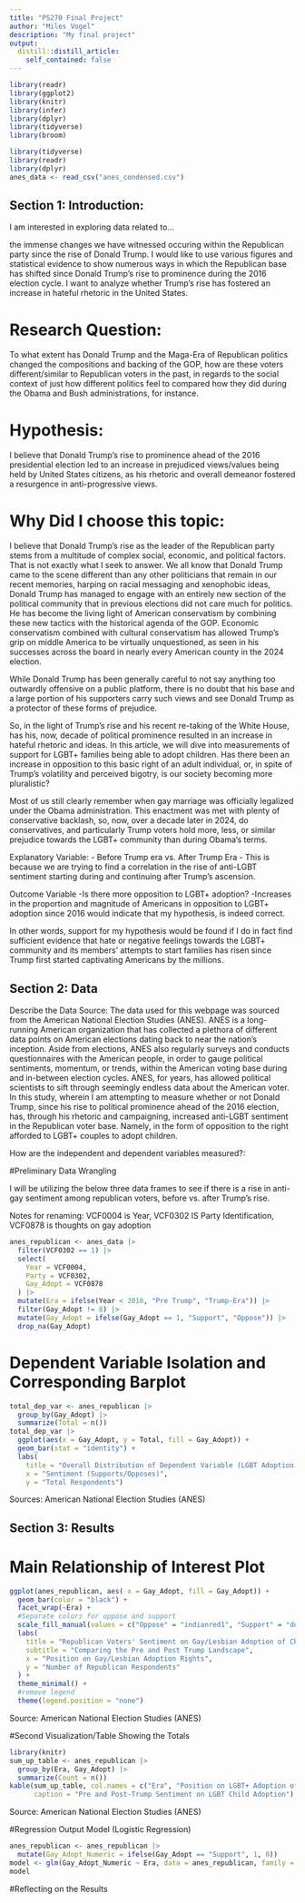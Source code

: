 ```yaml
---
title: "PS270 Final Project"
author: "Miles Vogel"
description: "My final project"
output:
  distill::distill_article:
    self_contained: false
---
```


```r
library(readr)
library(ggplot2)
library(knitr)
library(infer)
library(dplyr)
library(tidyverse)
library(broom)
```

```r
library(tidyverse)
library(readr)
library(dplyr)
anes_data <- read_csv("anes_condensed.csv")
```

## Section 1: Introduction:

I am interested in exploring data related to...

the immense changes we have witnessed occuring within the Republican party since the rise of Donald Trump. I would like to use various figures and statistical evidence to show numerous ways in which the Republican base has shifted since Donald Trump's rise to prominence during the 2016 election cycle. I want to analyze whether Trump's rise has fostered an increase in hateful rhetoric in the United States.

# Research Question: 

To what extent has Donald Trump and the Maga-Era of Republican politics changed the compositions and backing of the GOP, how are these voters different/similar to Republican voters in the past, in regards to the social context of just how different politics feel to compared how they did during the Obama and Bush administrations, for instance.

# Hypothesis: 

I believe that Donald Trump's rise to prominence ahead of the 2016 presidential election led to an increase in prejudiced views/values being held by United States citizens, as his rhetoric and overall demeanor fostered a resurgence in anti-progressive views.

# Why Did I choose this topic:

I believe that Donald Trump's rise as the leader of the Republican party stems from a multitude of complex social, economic, and political factors. That is not exactly what I seek to answer. We all know that Donald Trump came to the scene different than any other politicians that remain in our recent memories, harping on racial messaging and xenophobic ideas, Donald Trump has managed to engage with an entirely new section of the political community that in previous elections did not care much for politics. He has become the living light of American conservatism by combining these new tactics with the historical agenda of the GOP. Economic conservatism combined with cultural conservatism has allowed Trump's grip on middle America to be virtually unquestioned, as seen in his successes across the board in nearly every American county in the 2024 election. 

While Donald Trump has been generally careful to not say anything too outwardly offensive on a public platform, there is no doubt that his base and a large portion of his supporters carry such views and see Donald Trump as a protector of these forms of prejudice.

So, in the light of Trump's rise and his recent re-taking of the White House, has his, now, decade of political prominence resulted in an increase in hateful rhetoric and ideas. In this article, we will dive into measurements of support for LGBT+ families being able to adopt children. Has there been an increase in opposition to this basic right of an adult individual, or, in spite of Trump's volatility and perceived bigotry, is our society becoming more pluralistic?

Most of us still clearly remember when gay marriage was officially legalized under the Obama administration. This enactment was met with plenty of conservative backlash, so, now, over a decade later in 2024, do conservatives, and particularly Trump voters hold more, less, or similar prejudice towards the LGBT+ community than during Obama's terms.


Explanatory Variable:
- Before Trump era vs. After Trump Era
- This is because we are trying to find a correlation in the rise of anti-LGBT sentiment starting during and continuing after Trump's ascension.

Outcome Variable
-Is there more opposition to LGBT+ adoption?
-Increases in the proportion and magnitude of Americans in opposition to LGBT+ adoption since 2016 would indicate that my hypothesis, is indeed correct.

In other words, support for my hypothesis would be found if I do in fact find sufficient evidence that hate or negative feelings towards the LGBT+ community and its members' attempts to start families has risen since Trump first started captivating Americans by the millions.

## Section 2: Data

Describe the Data Source:
The data used for this webpage was sourced from the American National Election Studies (ANES). ANES is a long-running American organization that has collected a plethora of different data points on American elections dating back to near the nation's inception. Aside from elections, ANES also regularly surveys and conducts questionnaires with the American people, in order to gauge political sentiments, momentum, or trends, within the American voting base during and in-between election cycles. ANES, for years, has allowed political scientists to sift through seemingly endless data about the American voter. In this study, wherein I am attempting to measure whether or not Donald Trump, since his rise to political prominence ahead of the 2016 election, has, through his rhetoric and campaigning, increased anti-LGBT sentiment in the Republican voter base. Namely, in the form of opposition to the right afforded to LGBT+ couples to adopt children. 

How are the independent and dependent variables measured?:


#Preliminary Data Wrangling

I will be utilizing the below three data frames to see if there is a rise in anti-gay sentiment among republican voters, before vs. after Trump's rise. 

Notes for renaming: VCF0004 is Year, VCF0302 IS Party Identification, VCF0878 is thoughts on gay adoption

```r
anes_republican <- anes_data |>
  filter(VCF0302 == 1) |>
  select(
    Year = VCF0004,
    Party = VCF0302,
    Gay_Adopt = VCF0878
  ) |>
  mutate(Era = ifelse(Year < 2016, "Pre Trump", "Trump-Era")) |>
  filter(Gay_Adopt != 8) |>
  mutate(Gay_Adopt = ifelse(Gay_Adopt == 1, "Support", "Oppose")) |>
  drop_na(Gay_Adopt)
```

# Dependent Variable Isolation and Corresponding Barplot

```r
total_dep_var <- anes_republican |>
  group_by(Gay_Adopt) |>
  summarize(Total = n())
total_dep_var |>
  ggplot(aes(x = Gay_Adopt, y = Total, fill = Gay_Adopt)) +
  geom_bar(stat = "identity") +
  labs(
    title = "Overall Distribution of Dependent Variable (LGBT Adoption Sentiment)",
    x = "Sentiment (Supports/Opposes)",
    y = "Total Respondents")
```
Sources: American National Election Studies (ANES)

## Section 3: Results

# Main Relationship of Interest Plot

```r
ggplot(anes_republican, aes( x = Gay_Adopt, fill = Gay_Adopt)) +
  geom_bar(color = "black") +
  facet_wrap(~Era) +
  #Separate colors for oppose and support
  scale_fill_manual(values = c("Oppose" = "indianred1", "Support" = "dodgerblue"))+
  labs(
    title = "Republican Voters' Sentiment on Gay/Lesbian Adoption of Children",
    subtitle = "Comparing the Pre and Post Trump Landscape",
    x = "Position on Gay/Lesbian Adoption Rights",
    y = "Number of Republican Respondents"
  ) +
  theme_minimal() +
  #remove legend
  theme(legend.position = "none")
```
Source: American National Election Studies (ANES)

#Second Visualization/Table Showing the Totals

```r
library(knitr)
sum_up_table <- anes_republican |>
  group_by(Era, Gay_Adopt) |>
  summarize(Count = n())
kable(sum_up_table, col.names = c("Era", "Position on LGBT+ Adoption of Children", "Number of Respondents"),
      caption = "Pre and Post-Trump Sentiment on LGBT Child Adoption")
```
Source: American National Election Studies (ANES)

#Regression Output Model (Logistic Regression)

```r
anes_republican <- anes_republican |>
  mutate(Gay_Adopt_Numeric = ifelse(Gay_Adopt == "Support", 1, 0))
model <- glm(Gay_Adopt_Numeric ~ Era, data = anes_republican, family = "binomial")
model
```

#Reflecting on the Results

